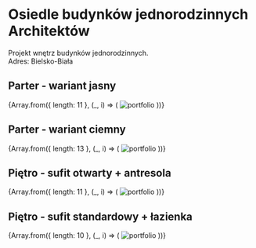 
# Osiedle budynków jednorodzinnych Architektów

Projekt wnętrz budynków jednorodzinnych.  
Adres: Bielsko-Biała

## Parter - wariant jasny

<div style={{ display: 'grid', gridTemplateColumns: 'repeat(3, 1fr)', gap: '14px' }}>
  {Array.from({ length: 11 }, (_, i) => (
    <Zoom key={i}>
      <img alt="portfolio" src={`/compressed/jedno/archi/1/${i + 1}.jpg`} style={{ width: '100%', height: 'auto' }} />
    </Zoom>
  ))}
</div>

## Parter - wariant ciemny

<div style={{ display: 'grid', gridTemplateColumns: 'repeat(3, 1fr)', gap: '14px' }}>
  {Array.from({ length: 13 }, (_, i) => (
    <Zoom key={i}>
      <img alt="portfolio" src={`/compressed/jedno/archi/1/c/${i + 1}.jpg`} style={{ width: '100%', height: 'auto' }} />
    </Zoom>
  ))}
</div>

## Piętro - sufit otwarty + antresola

<div style={{ display: 'grid', gridTemplateColumns: 'repeat(3, 1fr)', gap: '14px' }}>
  {Array.from({ length: 11 }, (_, i) => (
    <Zoom key={i}>
      <img alt="portfolio" src={`/compressed/jedno/archi/2/${i + 1}.jpg`} style={{ width: '100%', height: 'auto' }} />
    </Zoom>
  ))}
</div>

## Piętro - sufit standardowy + łazienka

<div style={{ display: 'grid', gridTemplateColumns: 'repeat(3, 1fr)', gap: '14px' }}>
  {Array.from({ length: 10 }, (_, i) => (
    <Zoom key={i}>
      <img alt="portfolio" src={`/compressed/jedno/archi/2/1/${i + 1}.jpg`} style={{ width: '100%', height: 'auto' }} />
    </Zoom>
  ))}
</div>
